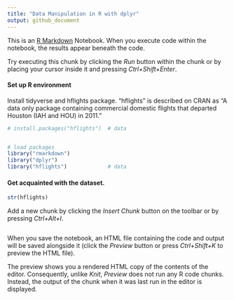 ```yaml
---
title: "Data Manipulation in R with dplyr"
output: github_document
---
```




This is an [R Markdown](http://rmarkdown.rstudio.com) Notebook. When you execute code within the notebook, the results appear beneath the code. 

Try executing this chunk by clicking the *Run* button within the chunk or by placing your cursor inside it and pressing *Ctrl+Shift+Enter*. 

#### Set up R environment

Install tidyverse and hflights package. "hflights" is described on CRAN as "A data only package containing commercial domestic flights that departed Houston (IAH and HOU) in 2011."
```r
# install.packages("hflights")  # data


# load packages
library("rmarkdown")
library("dplyr")
library("hflights")             # data
```



#### Get acquainted with the dataset.
```r
str(hflights)
```


Add a new chunk by clicking the *Insert Chunk* button on the toolbar or by pressing *Ctrl+Alt+I*.

```r


```

When you save the notebook, an HTML file containing the code and output will be saved alongside it (click the *Preview* button or press *Ctrl+Shift+K* to preview the HTML file).

The preview shows you a rendered HTML copy of the contents of the editor. Consequently, unlike *Knit*, *Preview* does not run any R code chunks. Instead, the output of the chunk when it was last run in the editor is displayed.
